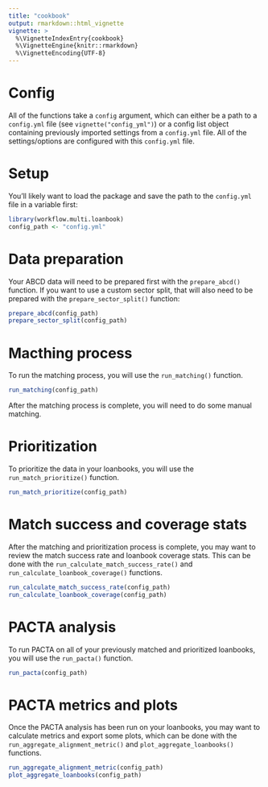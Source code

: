 ```yaml
---
title: "cookbook"
output: rmarkdown::html_vignette
vignette: >
  %\VignetteIndexEntry{cookbook}
  %\VignetteEngine{knitr::rmarkdown}
  %\VignetteEncoding{UTF-8}
---
```


# Config

All of the functions take a `config` argument, which can either be a path to a `config.yml` file (see `vignette("config_yml")`) or a config list object containing previously imported settings from a `config.yml` file. All of the settings/options are configured with this `config.yml` file.

# Setup

You'll likely want to load the package and save the path to the `config.yml` file in a variable first:

```r
library(workflow.multi.loanbook)
config_path <- "config.yml"
```

# Data preparation

Your ABCD data will need to be prepared first with the `prepare_abcd()` function. If you want to use a custom sector split, that will also need to be prepared with the `prepare_sector_split()` function:

```r
prepare_abcd(config_path)
prepare_sector_split(config_path)
```

# Macthing process

To run the matching process, you will use the `run_matching()` function.

```r
run_matching(config_path)
```

After the matching process is complete, you will need to do some manual matching.

# Prioritization

To prioritize the data in your loanbooks, you will use the `run_match_prioritize()` function.

```r
run_match_prioritize(config_path)
```

# Match success and coverage stats

After the matching and prioritization process is complete, you may want to review the match success rate and loanbook coverage stats. This can be done with the `run_calculate_match_success_rate()` and `run_calculate_loanbook_coverage()` functions.

```r
run_calculate_match_success_rate(config_path)
run_calculate_loanbook_coverage(config_path)
```

# PACTA analysis

To run PACTA on all of your previously matched and prioritized loanbooks, you will use the `run_pacta()` function.

```r
run_pacta(config_path)
```

# PACTA metrics and plots

Once the PACTA analysis has been run on your loanbooks, you may want to calculate metrics and export some plots, which can be done with the `run_aggregate_alignment_metric()` and `plot_aggregate_loanbooks()` functions.

```r
run_aggregate_alignment_metric(config_path)
plot_aggregate_loanbooks(config_path)
```
